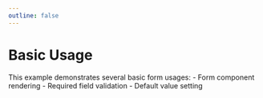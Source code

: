 ```yaml
---
outline: false
---
```



# Basic Usage


<div>
  This example demonstrates several basic form usages:
   - Form component rendering
   - Required field validation
   - Default value setting
</div>
<NodeFormBasicPreview />
